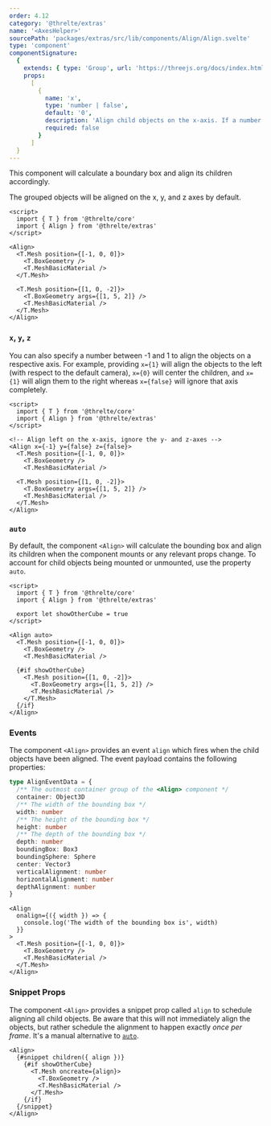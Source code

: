 ```yaml
---
order: 4.12
category: '@threlte/extras'
name: '<AxesHelper>'
sourcePath: 'packages/extras/src/lib/components/Align/Align.svelte'
type: 'component'
componentSignature:
  {
    extends: { type: 'Group', url: 'https://threejs.org/docs/index.html#api/en/objects/Group' },
    props:
      [
        {
          name: 'x',
          type: 'number | false',
          default: '0',
          description: 'Align child objects on the x-axis. If a number between -1 and 1 is provided, it will be used as the alignment on the x-axis. If `false` is provided, this axis will be ignored.',
          required: false
        }
      ]
  }
---
```


This component will calculate a boundary box and align its children accordingly.

<Example
  path="extras/axes-helper"
  showFile="Scene.svelte"
/>

The grouped objects will be aligned on the x, y, and z axes by default.

```svelte
<script>
  import { T } from '@threlte/core'
  import { Align } from '@threlte/extras'
</script>

<Align>
  <T.Mesh position={[-1, 0, 0]}>
    <T.BoxGeometry />
    <T.MeshBasicMaterial />
  </T.Mesh>

  <T.Mesh position={[1, 0, -2]}>
    <T.BoxGeometry args={[1, 5, 2]} />
    <T.MeshBasicMaterial />
  </T.Mesh>
</Align>
```

### `x`, `y`, `z`

You can also specify a number between -1 and 1 to align the objects on a respective axis. For example, providing `x={1}` will align the objects to the left (with respect to the default camera), `x={0}` will center the children, and `x={1}` will align them to the right whereas `x={false}` will ignore that axis completely.

```svelte
<script>
  import { T } from '@threlte/core'
  import { Align } from '@threlte/extras'
</script>

<!-- Align left on the x-axis, ignore the y- and z-axes -->
<Align x={-1} y={false} z={false}>
  <T.Mesh position={[-1, 0, 0]}>
    <T.BoxGeometry />
    <T.MeshBasicMaterial />

  <T.Mesh position={[1, 0, -2]}>
    <T.BoxGeometry args={[1, 5, 2]} />
    <T.MeshBasicMaterial />
  </T.Mesh>
</Align>
```

### `auto`

By default, the component `<Align>` will calculate the bounding box and align its children when the component mounts or any relevant props change. To account for child objects being mounted or unmounted, use the property `auto`.

```svelte
<script>
  import { T } from '@threlte/core'
  import { Align } from '@threlte/extras'

  export let showOtherCube = true
</script>

<Align auto>
  <T.Mesh position={[-1, 0, 0]}>
    <T.BoxGeometry />
    <T.MeshBasicMaterial />

  {#if showOtherCube}
    <T.Mesh position={[1, 0, -2]}>
      <T.BoxGeometry args={[1, 5, 2]} />
      <T.MeshBasicMaterial />
    </T.Mesh>
  {/if}
</Align>
```

### Events

The component `<Align>` provides an event `align` which fires when the child objects have been aligned. The event payload contains the following properties:

```ts
type AlignEventData = {
  /** The outmost container group of the <Align> component */
  container: Object3D
  /** The width of the bounding box */
  width: number
  /** The height of the bounding box */
  height: number
  /** The depth of the bounding box */
  depth: number
  boundingBox: Box3
  boundingSphere: Sphere
  center: Vector3
  verticalAlignment: number
  horizontalAlignment: number
  depthAlignment: number
}
```

```svelte
<Align
  onalign={({ width }) => {
    console.log('The width of the bounding box is', width)
  }}
>
  <T.Mesh position={[-1, 0, 0]}>
    <T.BoxGeometry />
    <T.MeshBasicMaterial />
  </T.Mesh>
</Align>
```

### Snippet Props

The component `<Align>` provides a snippet prop called `align` to schedule
aligning all child objects. Be aware that this will not immediately align the
objects, but rather schedule the alignment to happen exactly _once per frame_.
It's a manual alternative to [`auto`](#auto).

```svelte
<Align>
  {#snippet children({ align })}
    {#if showOtherCube}
      <T.Mesh oncreate={align}>
        <T.BoxGeometry />
        <T.MeshBasicMaterial />
      </T.Mesh>
    {/if}
  {/snippet}
</Align>
```
